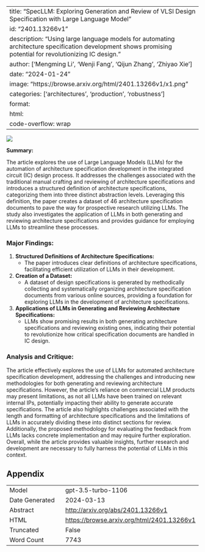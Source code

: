 
---
title: "SpecLLM: Exploring Generation and Review of VLSI Design Specification with Large Language Model"
id: "2401.13266v1"
description: "Using large language models for automating architecture specification development shows promising potential for revolutionizing IC design."
author: ['Mengming Li', 'Wenji Fang', 'Qijun Zhang', 'Zhiyao Xie']
date: "2024-01-24"
image: "https://browse.arxiv.org/html/2401.13266v1/x1.png"
categories: ['architectures', 'production', 'robustness']
format:
  html:
    code-overflow: wrap
---

![](https://browse.arxiv.org/html/2401.13266v1/x1.png)

**Summary:**

The article explores the use of Large Language Models (LLMs) for the automation of architecture specification development in the integrated circuit (IC) design process. It addresses the challenges associated with the traditional manual crafting and reviewing of architecture specifications and introduces a structured definition of architecture specifications, categorizing them into three distinct abstraction levels. Leveraging this definition, the paper creates a dataset of 46 architecture specification documents to pave the way for prospective research utilizing LLMs. The study also investigates the application of LLMs in both generating and reviewing architecture specifications and provides guidance for employing LLMs to streamline these processes.

### Major Findings:
1. **Structured Definitions of Architecture Specifications:**
   - The paper introduces clear definitions of architecture specifications, facilitating efficient utilization of LLMs in their development.
   
2. **Creation of a Dataset:**
   - A dataset of design specifications is generated by methodically collecting and systematically organizing architecture specification documents from various online sources, providing a foundation for exploring LLMs in the development of architecture specifications.
   
3. **Applications of LLMs in Generating and Reviewing Architecture Specifications:**
   - LLMs show promising results in both generating architecture specifications and reviewing existing ones, indicating their potential to revolutionize how critical specification documents are handled in IC design.

### Analysis and Critique:

The article effectively explores the use of LLMs for automated architecture specification development, addressing the challenges and introducing new methodologies for both generating and reviewing architecture specifications. However, the article's reliance on commercial LLM products may present limitations, as not all LLMs have been trained on relevant internal IPs, potentially impacting their ability to generate accurate specifications. The article also highlights challenges associated with the length and formatting of architecture specifications and the limitations of LLMs in accurately dividing these into distinct sections for review. Additionally, the proposed methodology for evaluating the feedback from LLMs lacks concrete implementation and may require further exploration. Overall, while the article provides valuable insights, further research and development are necessary to fully harness the potential of LLMs in this context.

## Appendix

|          |          |
|----------|----------|
| Model     | gpt-3.5-turbo-1106       |
| Date Generated     | 2024-03-13       |
| Abstract | [http://arxiv.org/abs/2401.13266v1](http://arxiv.org/abs/2401.13266v1)        |
| HTML     | [https://browse.arxiv.org/html/2401.13266v1](https://browse.arxiv.org/html/2401.13266v1)       |
| Truncated       | False       |
| Word Count       | 7743       |